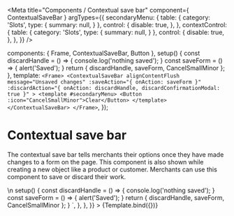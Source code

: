 

<Meta
  title="Components / Contextual save bar"
  component={ ContextualSaveBar }
  argTypes={{
    secondaryMenu: {
      table: {
        category: 'Slots',
        type: {
          summary: null,
        }
      },
      control: {
        disable: true,
      },
    },
    contextControl: {
      table: {
        category: 'Slots',
        type: {
          summary: null,
        }
      },
      control: {
        disable: true,
      },
    },
  }}
/>

  components: { Frame, ContextualSaveBar, Button },
  setup() {
    const discardHandle = () => {
      console.log('nothing saved');
    }
    const saveForm = () => {
      alert('Saved');
    }
    return { discardHandle, saveForm, CancelSmallMinor };
  },
  template: `
    <Frame>
      <ContextualSaveBar
        alignContentFlush
        message="Unsaved changes"
        :saveAction="{ onAction: saveForm }"
        :discardAction="{ onAction: discardHandle, discardConfirmationModal: true }"
      >
        <template #secondaryMenu>
          <Button :icon="CancelSmallMinor">Clear</Button>
        </template>
      </ContextualSaveBar>
    </Frame>
  `,
});

# Contextual save bar

The contextual save bar tells merchants their options once they have made changes to a form on the page. This component is also shown while creating a new object like a product or customer. Merchants can use this component to save or discard their work.

<Canvas>
  <Story
    name="Contextual save bar"
    inline={false}
    height="300px"
    parameters={{
      docs: {
        source: {
          code: dedent`
            <Frame>
              <ContextualSaveBar
                alignContentFlush
                message="Unsaved changes"
                :saveAction="{ onAction: saveForm }"
                :discardAction="{ onAction: discardHandle, discardConfirmationModal: true }"
              >
                <template #secondaryMenu>
                  <Button :icon="CancelSmallMinor">Clear</Button>
                </template>
              </ContextualSaveBar>
            </Frame>\n
            setup() {
              const discardHandle = () => {
                console.log('nothing saved');
              }
              const saveForm = () => {
                alert('Saved');
              }
              return { discardHandle, saveForm, CancelSmallMinor };
            }
          `,
        },
      },
    }}
  >
    {Template.bind({})}
  </Story>
</Canvas>

<ArgsTable story="Contextual save bar" />
